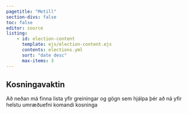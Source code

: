 ```yaml
---
pagetitle: "Metill"
section-divs: false
toc: false
editor: source
listing:
    - id: election-content
      template: ejs/election-content.ejs
      contents: elections.yml
      sort: "date desc"
      max-items: 3
---
```



## Kosningavaktin

Að neðan má finna lista yfir greiningar og gögn sem hjálpa þér að ná yfir helstu umræðuefni komandi kosninga

::: {#election-content .column-page}
:::

